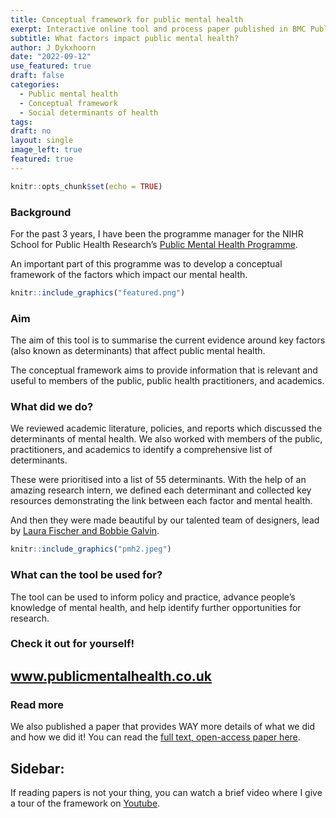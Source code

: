 ```yaml
---
title: Conceptual framework for public mental health
exerpt: Interactive online tool and process paper published in BMC Public Mental Health
subtitle: What factors impact public mental health? 
author: J Dykxhoorn
date: "2022-09-12"
use_featured: true
draft: false
categories: 
  - Public mental health
  - Conceptual framework
  - Social determinants of health
tags: 
draft: no
layout: single
image_left: true
featured: true
---
```


```r
knitr::opts_chunk$set(echo = TRUE)
```

### Background

For the past 3 years, I have been the programme manager for the NIHR School for Public Health Research's [Public Mental Health Programme](https://sphr.nihr.ac.uk/category/research/public-mental-health/).

An important part of this programme was to develop a conceptual framework of the factors which impact our mental health.

```r
knitr::include_graphics("featured.png")
```

### Aim

The aim of this tool is to summarise the current evidence around key factors (also known as determinants) that affect public mental health.

The conceptual framework aims to provide information that is relevant and useful to members of the public, public health practitioners, and academics.

### What did we do?

We reviewed academic literature, policies, and reports which discussed the determinants of mental health. We also worked with members of the public, practitioners, and academics to identify a comprehensive list of determinants.

These were prioritised into a list of 55 determinants. With the help of an amazing research intern, we defined each determinant and collected key resources demonstrating the link between each factor and mental health.

And then they were made beautiful by our talented team of designers, lead by [Laura Fischer and Bobbie Galvin](https://sphr.nihr.ac.uk/news-and-events/visualising-public-mental-health/).

```r
knitr::include_graphics("pmh2.jpeg")
```

### What can the tool be used for?

The tool can be used to inform policy and practice, advance people’s knowledge of mental health, and help identify further opportunities for research.

### Check it out for yourself!

## [www.publicmentalhealth.co.uk](https://www.publicmentalhealth.co.uk/)

### Read more

We also published a paper that provides WAY more details of what we did and how we did it! You can read the [full text, open-access paper here](https://bmcpublichealth.biomedcentral.com/articles/10.1186/s12889-022-13775-9).

## Sidebar:

If reading papers is not your thing, you can watch a brief video where I give a tour of the framework on [Youtube](https://www.youtube.com/watch?v=NFQbSQKkr-4).
